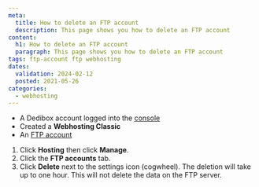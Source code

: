 ```yaml
---
meta:
  title: How to delete an FTP account 
  description: This page shows you how to delete an FTP account 
content:
  h1: How to delete an FTP account 
  paragraph: This page shows you how to delete an FTP account 
tags: ftp-account ftp webhosting 
dates:
  validation: 2024-02-12
  posted: 2021-05-26
categories:
  - webhosting
---
```


<Macro id="webhosting-online" />

<Macro id="requirements" />

- A Dedibox account logged into the [console](https://console.online.net/)
- Created a **Webhosting Classic**
- An [FTP account](/dedibox-console/classic-hosting/how-to/create-ftp-account/)

1. Click **Hosting** then click **Manage**.
2. Click the **FTP accounts** tab.
3. Click **Delete** next to the settings icon (cogwheel). The deletion will take up to one hour.
    <Message type="note">
      This will not delete the data on the FTP server.
    </Message>


